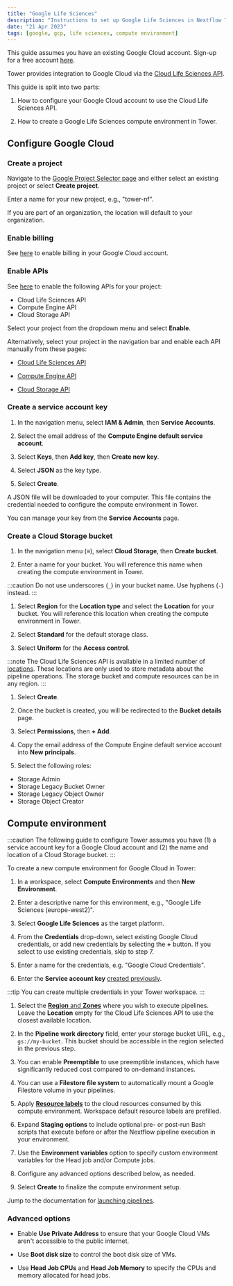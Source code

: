 ```yaml
---
title: "Google Life Sciences"
description: "Instructions to set up Google Life Sciences in Nextflow Tower"
date: "21 Apr 2023"
tags: [google, gcp, life sciences, compute environment]
---
```


This guide assumes you have an existing Google Cloud account. Sign-up for a free account [here](https://cloud.google.com/).

Tower provides integration to Google Cloud via the [Cloud Life Sciences API](https://cloud.google.com/life-sciences/docs/reference/rest).

This guide is split into two parts:

1.  How to configure your Google Cloud account to use the Cloud Life Sciences API.

1.  How to create a Google Life Sciences compute environment in Tower.

## Configure Google Cloud

### Create a project

Navigate to the [Google Project Selector page](https://console.cloud.google.com/projectselector2) and either select an existing project or select **Create project**.

Enter a name for your new project, e.g., "tower-nf".

If you are part of an organization, the location will default to your organization.

### Enable billing

See [here](https://cloud.google.com/billing/docs/how-to/modify-project) to enable billing in your Google Cloud account.

### Enable APIs

See [here](https://console.cloud.google.com/flows/enableapi?apiid=lifesciences.googleapis.com%2Ccompute.googleapis.com%2Cstorage-api.googleapis.com) to enable the following APIs for your project:

- Cloud Life Sciences API
- Compute Engine API
- Cloud Storage API

Select your project from the dropdown menu and select **Enable**.

Alternatively, select your project in the navigation bar and enable each API manually from these pages:

- [Cloud Life Sciences API](https://console.cloud.google.com/marketplace/product/google/lifesciences.googleapis.com)

- [Compute Engine API](https://console.cloud.google.com/marketplace/product/google/compute.googleapis.com)

- [Cloud Storage API](https://console.cloud.google.com/marketplace/product/google/storage-api.googleapis.com)

### Create a service account key

1.  In the navigation menu, select **IAM & Admin**, then **Service Accounts**.

1.  Select the email address of the **Compute Engine default service account**.

1.  Select **Keys**, then **Add key**, then **Create new key**.

1.  Select **JSON** as the key type.

1.  Select **Create**.

A JSON file will be downloaded to your computer. This file contains the credential needed to configure the compute environment in Tower.

You can manage your key from the **Service Accounts** page.

### Create a Cloud Storage bucket

1.  In the navigation menu (**≡**), select **Cloud Storage**, then **Create bucket**.

1.  Enter a name for your bucket. You will reference this name when creating the compute environment in Tower.

   :::caution
   Do not use underscores (`_`) in your bucket name. Use hyphens (`-`) instead.
   :::

1.  Select **Region** for the **Location type** and select the **Location** for your bucket. You will reference this location when creating the compute environment in Tower.

1.  Select **Standard** for the default storage class.

1.  Select **Uniform** for the **Access control**.

   :::note
   The Cloud Life Sciences API is available in a limited number of [locations](https://cloud.google.com/life-sciences/docs/concepts/locations). These locations are only used to store metadata about the pipeline operations. The storage bucket and compute resources can be in any region.
   :::

1.  Select **Create**.

1.  Once the bucket is created, you will be redirected to the **Bucket details** page.

1.  Select **Permissions**, then **+ Add**.

1.  Copy the email address of the Compute Engine default service account into **New principals**.

1.  Select the following roles:

- Storage Admin
- Storage Legacy Bucket Owner
- Storage Legacy Object Owner
- Storage Object Creator

## Compute environment

:::caution
The following guide to configure Tower assumes you have (1) a service account key for a Google Cloud account and (2) the name and location of a Cloud Storage bucket.
:::

To create a new compute environment for Google Cloud in Tower:

1.  In a workspace, select **Compute Environments** and then **New Environment**.

1.  Enter a descriptive name for this environment, e.g., "Google Life Sciences (europe-west2)".

1.  Select **Google Life Sciences** as the target platform.

1.  From the **Credentials** drop-down, select existing Google Cloud credentials, or add new credentials by selecting the **+** button. If you select to use existing credentials, skip to step 7.

1.  Enter a name for the credentials, e.g. "Google Cloud Credentials".

1.  Enter the **Service account key** [created previously](#create-a-service-account-key).

   :::tip
   You can create multiple credentials in your Tower workspace.
   :::

1.  Select the [**Region** and **Zones**](https://cloud.google.com/compute/docs/regions-zones#available) where you wish to execute pipelines. Leave the **Location** empty for the Cloud Life Sciences API to use the closest available location.

1.  In the **Pipeline work directory** field, enter your storage bucket URL, e.g., `gs://my-bucket`. This bucket should be accessible in the region selected in the previous step.

1.  You can enable **Preemptible** to use preemptible instances, which have significantly reduced cost compared to on-demand instances.

1.  You can use a **Filestore file system** to automatically mount a Google Filestore volume in your pipelines.

1.  Apply [**Resource labels**](../resource-labels/overview.mdx) to the cloud resources consumed by this compute environment. Workspace default resource labels are prefilled.

1.  Expand **Staging options** to include optional pre- or post-run Bash scripts that execute before or after the Nextflow pipeline execution in your environment.

1.  Use the **Environment variables** option to specify custom environment variables for the Head job and/or Compute jobs.

1.  Configure any advanced options described below, as needed.

1.  Select **Create** to finalize the compute environment setup.

Jump to the documentation for [launching pipelines](../launch/launchpad.mdx).

### Advanced options

- Enable **Use Private Address** to ensure that your Google Cloud VMs aren't accessible to the public internet.

- Use **Boot disk size** to control the boot disk size of VMs.

- Use **Head Job CPUs** and **Head Job Memory** to specify the CPUs and memory allocated for head jobs.
